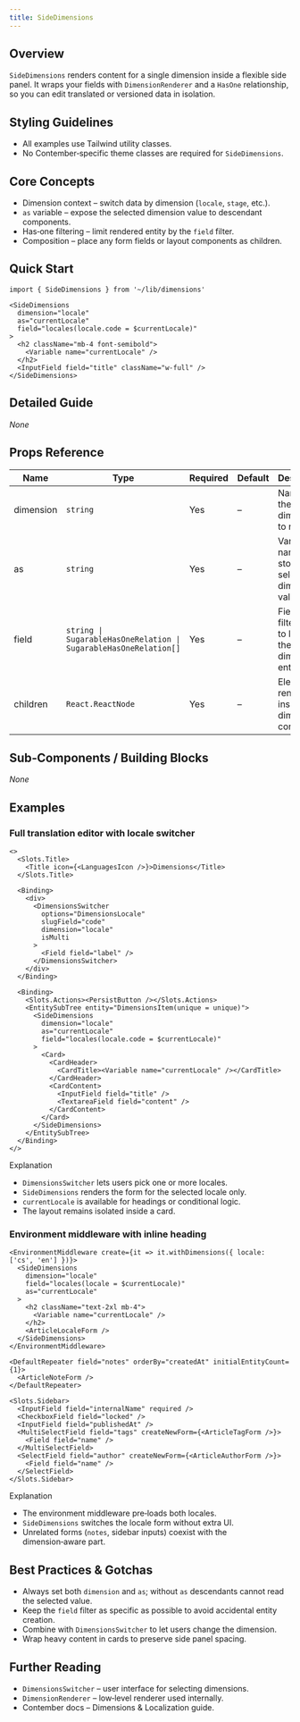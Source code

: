 ```yaml
---
title: SideDimensions
---
```


<!-- Edited by human: false -->
<!-- Examples count: 3 -->

## Overview
`SideDimensions` renders content for a single dimension inside a flexible side panel.
It wraps your fields with `DimensionRenderer` and a `HasOne` relationship, so you can edit translated or versioned data in isolation.

## Styling Guidelines
* All examples use Tailwind utility classes.
* No Contember‑specific theme classes are required for `SideDimensions`.

## Core Concepts
* Dimension context – switch data by dimension (`locale`, `stage`, etc.).
* `as` variable – expose the selected dimension value to descendant components.
* Has‑one filtering – limit rendered entity by the `field` filter.
* Composition – place any form fields or layout components as children.

## Quick Start
```tsx
import { SideDimensions } from '~/lib/dimensions'

<SideDimensions
  dimension="locale"
  as="currentLocale"
  field="locales(locale.code = $currentLocale)"
>
  <h2 className="mb-4 font-semibold">
    <Variable name="currentLocale" />
  </h2>
  <InputField field="title" className="w-full" />
</SideDimensions>
```

## Detailed Guide
_None_

## Props Reference
| Name | Type | Required | Default | Description |
|------|------|----------|---------|-------------|
| dimension | `string` | Yes | – | Name of the dimension to render. |
| as | `string` | Yes | – | Variable name that stores the selected dimension value. |
| field | `string \| SugarableHasOneRelation \| SugarableHasOneRelation[]` | Yes | – | Field or filter used to locate the dimension entity. |
| children | `React.ReactNode` | Yes | – | Elements rendered inside the dimension context. |

## Sub‑Components / Building Blocks
_None_

## Examples

### Full translation editor with locale switcher
```tsx
<>
  <Slots.Title>
    <Title icon={<LanguagesIcon />}>Dimensions</Title>
  </Slots.Title>

  <Binding>
    <div>
      <DimensionsSwitcher
        options="DimensionsLocale"
        slugField="code"
        dimension="locale"
        isMulti
      >
        <Field field="label" />
      </DimensionsSwitcher>
    </div>
  </Binding>

  <Binding>
    <Slots.Actions><PersistButton /></Slots.Actions>
    <EntitySubTree entity="DimensionsItem(unique = unique)">
      <SideDimensions
        dimension="locale"
        as="currentLocale"
        field="locales(locale.code = $currentLocale)"
      >
        <Card>
          <CardHeader>
            <CardTitle><Variable name="currentLocale" /></CardTitle>
          </CardHeader>
          <CardContent>
            <InputField field="title" />
            <TextareaField field="content" />
          </CardContent>
        </Card>
      </SideDimensions>
    </EntitySubTree>
  </Binding>
</>
```
Explanation
* `DimensionsSwitcher` lets users pick one or more locales.
* `SideDimensions` renders the form for the selected locale only.
* `currentLocale` is available for headings or conditional logic.
* The layout remains isolated inside a card.

### Environment middleware with inline heading
```tsx
<EnvironmentMiddleware create={it => it.withDimensions({ locale: ['cs', 'en'] })}>
  <SideDimensions
    dimension="locale"
    field="locales(locale = $currentLocale)"
    as="currentLocale"
  >
    <h2 className="text-2xl mb-4">
      <Variable name="currentLocale" />
    </h2>
    <ArticleLocaleForm />
  </SideDimensions>
</EnvironmentMiddleware>

<DefaultRepeater field="notes" orderBy="createdAt" initialEntityCount={1}>
  <ArticleNoteForm />
</DefaultRepeater>

<Slots.Sidebar>
  <InputField field="internalName" required />
  <CheckboxField field="locked" />
  <InputField field="publishedAt" />
  <MultiSelectField field="tags" createNewForm={<ArticleTagForm />}>
    <Field field="name" />
  </MultiSelectField>
  <SelectField field="author" createNewForm={<ArticleAuthorForm />}>
    <Field field="name" />
  </SelectField>
</Slots.Sidebar>
```
Explanation
* The environment middleware pre‑loads both locales.
* `SideDimensions` switches the locale form without extra UI.
* Unrelated forms (`notes`, sidebar inputs) coexist with the dimension‑aware part.

## Best Practices & Gotchas
* Always set both `dimension` and `as`; without `as` descendants cannot read the selected value.
* Keep the `field` filter as specific as possible to avoid accidental entity creation.
* Combine with `DimensionsSwitcher` to let users change the dimension.
* Wrap heavy content in cards to preserve side panel spacing.

## Further Reading
* `DimensionsSwitcher` – user interface for selecting dimensions.
* `DimensionRenderer` – low‑level renderer used internally.
* Contember docs – Dimensions & Localization guide.

<!-- End of Generated Documentation -->
